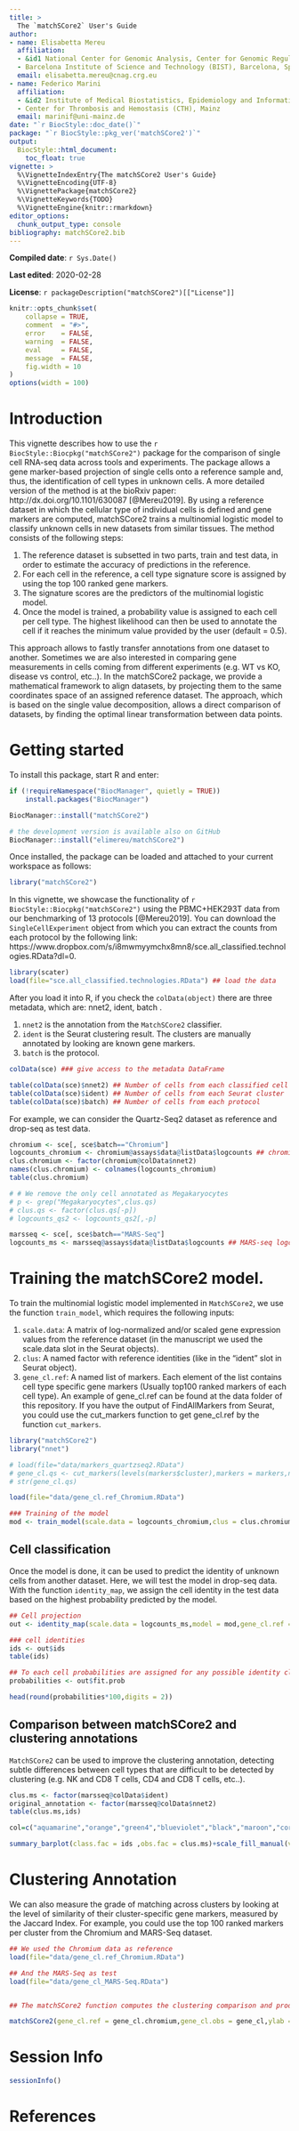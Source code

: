 ```yaml
---
title: >
  The `matchSCore2` User's Guide
author:
- name: Elisabetta Mereu
  affiliation: 
  - &id1 National Center for Genomic Analysis, Center for Genomic Regulation (CRG), Barcelona, Spain
  - Barcelona Institute of Science and Technology (BIST), Barcelona, Spain
  email: elisabetta.mereu@cnag.crg.eu
- name: Federico Marini
  affiliation: 
  - &id2 Institute of Medical Biostatistics, Epidemiology and Informatics (IMBEI), Mainz
  - Center for Thrombosis and Hemostasis (CTH), Mainz
  email: marinif@uni-mainz.de
date: "`r BiocStyle::doc_date()`"
package: "`r BiocStyle::pkg_ver('matchSCore2')`"
output: 
  BiocStyle::html_document:
    toc_float: true
vignette: >
  %\VignetteIndexEntry{The matchSCore2 User's Guide}
  %\VignetteEncoding{UTF-8}  
  %\VignettePackage{matchSCore2}
  %\VignetteKeywords{TODO}
  %\VignetteEngine{knitr::rmarkdown}
editor_options: 
  chunk_output_type: console
bibliography: matchSCore2.bib
---
```


**Compiled date**: `r Sys.Date()`

**Last edited**: 2020-02-28

**License**: `r packageDescription("matchSCore2")[["License"]]`

```r
knitr::opts_chunk$set(
    collapse = TRUE,
    comment  = "#>",
    error    = FALSE,
    warning  = FALSE,
    eval     = FALSE,
    message  = FALSE,
    fig.width = 10
)
options(width = 100)
```
  
# Introduction {#introduction}

This vignette describes how to use the `r BiocStyle::Biocpkg("matchSCore2")` package for the comparison of single cell RNA-seq data across tools and experiments. The package allows a gene marker-based projection of single cells onto a reference sample and, thus, the identification of cell types in unknown cells. A more detailed version of the method is at the bioRxiv paper: http://dx.doi.org/10.1101/630087 [@Mereu2019]. 
By using a reference dataset in which the cellular type of individual cells is defined and gene markers are computed, matchSCore2 trains a multinomial logistic model to classify unknown cells in new datasets from similar tissues. The method consists of the following steps:

1. The reference dataset is subsetted in two parts, train and test data, in order to estimate the accuracy of predictions in the reference.
2. For each cell in the reference, a cell type signature score is assigned by using the top 100 ranked gene markers.
3. The signature scores are the predictors of the multinomial logistic model.
4. Once the model is trained, a probability value is assigned to each cell per cell type. The highest likelihood can then be used to annotate the cell if it reaches the minimum value provided by the user (default = 0.5).    

This approach allows to fastly transfer annotations from one dataset to another. Sometimes we are also interested in comparing gene measurements in cells coming from different experiments (e.g. WT vs KO, disease vs control, etc..). In the matchSCore2 package, we provide a mathematical framework to align datasets, by projecting them to the same coordinates space of an assigned reference dataset. The approach, which is based on the single value decomposition, allows a direct comparison of datasets, by finding the optimal linear transformation between data points.         


# Getting started {#gettingstarted}

To install this package, start R and enter:

```r
if (!requireNamespace("BiocManager", quietly = TRUE))
    install.packages("BiocManager")

BiocManager::install("matchSCore2")

# the development version is available also on GitHub
BiocManager::install("elimereu/matchSCore2")
```

Once installed, the package can be loaded and attached to your current workspace as follows:

```r
library("matchSCore2")
```

In this vignette, we showcase the functionality of `r BiocStyle::Biocpkg("matchSCore2")` using the PBMC+HEK293T data from our benchmarking of 13 protocols [@Mereu2019]. You can download the `SingleCellExperiment` object from which you can extract the counts from each protocol by the following link: https://www.dropbox.com/s/i8mwmyymchx8mn8/sce.all_classified.technologies.RData?dl=0. 


```r

library(scater)
load(file="sce.all_classified.technologies.RData") ## load the data

```

After you load it into R, if you check the `colData(object)` there are three metadata, which are: nnet2, ident, batch .

1. `nnet2` is the annotation from the `MatchSCore2` classifier. 
2. `ident` is the Seurat clustering result. The clusters are manually annotated by looking are known gene markers.
3. `batch` is the protocol. 

```r

colData(sce) ### give access to the metadata DataFrame

table(colData(sce)$nnet2) ## Number of cells from each classified cell type (by matchSCore2 classification)
table(colData(sce)$ident) ## Number of cells from each Seurat cluster
table(colData(sce)$batch) ## Number of cells from each protocol

```


For example, we can consider the Quartz-Seq2 dataset as reference and drop-seq as test data.

```r

chromium <- sce[, sce$batch=="Chromium"]
logcounts_chromium <- chromium@assays$data@listData$logcounts ## chromium logcounts
clus.chromium <- factor(chromium@colData$nnet2)
names(clus.chromium) <- colnames(logcounts_chromium)
table(clus.chromium)

# # We remove the only cell annotated as Megakaryocytes
# p <- grep("Megakaryocytes",clus.qs)
# clus.qs <- factor(clus.qs[-p])
# logcounts_qs2 <- logcounts_qs2[,-p]

marsseq <- sce[, sce$batch=="MARS-Seq"]
logcounts_ms <- marsseq@assays$data@listData$logcounts ## MARS-seq logcounts

```

# Training the matchSCore2 model.

To train the multinomial logistic model implemented in `MatchSCore2`, we use the function `train_model`, which requires the following inputs:

1. `scale.data`: A matrix of log-normalized and/or scaled gene expression values from the reference dataset (in the manuscript we used the scale.data slot in the Seurat objects).
2. `clus`: A named factor with reference identities (like in the "ident" slot in Seurat object).
3. `gene_cl.ref`: A named list of markers. Each element of the list contains cell type specific gene markers (Usually top100 ranked markers of each cell type). An example of gene_cl.ref can be found at the data folder of this repository. If you have the output of FindAllMarkers from Seurat, you could use the cut_markers function to get gene_cl.ref by the function `cut_markers`.


```r

library("matchSCore2")
library("nnet")

# load(file="data/markers_quartzseq2.RData")
# gene_cl.qs <- cut_markers(levels(markers$cluster),markers = markers,ntop=100)
# str(gene_cl.qs)

load(file="data/gene_cl.ref_Chromium.RData")

### Training of the model  
mod <- train_model(scale.data = logcounts_chromium,clus = clus.chromium,gene_cl.ref = gene_cl.chromium,prop = 0.9)


```

## Cell classification
Once the model is done, it can be used to predict the identity of unknown cells from another dataset. Here, we will test the model in drop-seq data. With the function `identity_map`, we assign the cell identity in the test data based on the highest probability predicted by the model.
```r


## Cell projection
out <- identity_map(scale.data = logcounts_ms,model = mod,gene_cl.ref = gene_cl.chromium)

### cell identities
ids <- out$ids 
table(ids)

## To each cell probabilities are assigned for any possible identity class
probabilities <- out$fit.prob

head(round(probabilities*100,digits = 2))


```

## Comparison between matchSCore2 and clustering annotations
 `MatchSCore2` can be used to improve the clustering annotation, detecting subtle differences between cell types that are difficult to be detected by clustering (e.g. NK and CD8 T cells, CD4 and CD8 T cells, etc..). 
```r

clus.ms <- factor(marsseq@colData$ident)
original_annotation <- factor(marsseq@colData$nnet2)
table(clus.ms,ids)

col=c("aquamarine","orange","green4","blueviolet","black","maroon","coral2","deepskyblue3","lightgray")

summary_barplot(class.fac = ids ,obs.fac = clus.ms)+scale_fill_manual(values = col)

```


# Clustering Annotation

We can also measure the grade of matching across clusters by looking at the level of similarity of their cluster-specific gene markers, measured by the Jaccard Index. For example, you could use the top 100 ranked markers per cluster from the Chromium and MARS-Seq dataset.

```r

## We used the Chromium data as reference
load(file="data/gene_cl.ref_Chromium.RData")

## And the MARS-Seq as test
load(file="data/gene_cl_MARS-Seq.RData")


## The matchSCore2 function computes the clustering comparison and produce the heatmap table with Jaccard Indexes for each group combination

matchSCore2(gene_cl.ref = gene_cl.chromium,gene_cl.obs = gene_cl,ylab = "Chromium",xlab = "MARS-Seq")


```

# Session Info {-}

```r
sessionInfo()
```

# References {-}


